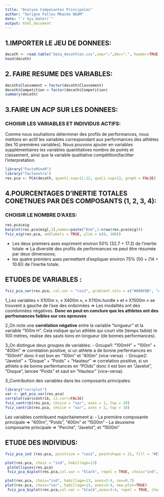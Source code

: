 ---
title: "Analyse Composantes Principales"
author: "Serigne Fallou Mbacke NGOM"
date: "`r Sys.Date()`"
output: html_document
---

## 1.IMPORTER LE JEU DE DONNEES:
```{r}
decath <- read.table("data_decathlon.csv",sep=";",dec=".", header=TRUE,row.names=1, check.names=FALSE)
head(decath)
```



## 2. FAIRE RESUME DES VARIABLES:
```{r}
decath$Classement = factor(decath$Classement)
decath$Competition = factor(decath$Competition)
summary(decath)
```
  

## 3.FAIRE UN ACP SUR LES DONNEES:
### CHOISIR LES VARIABLES ET INDIVIDUS ACTIFS:
Comme nous souhaitons déterminer des profils de performances, nous mettons en actif les variables correspondant aux performances des athlètes (les 10 premières variables).
Nous pouvons ajouter en variables supplémentaires les variables quantitatives nombre de points et classement, ainsi que la variable qualitative compétition(faciliter l'interpretation.
```{r}
library("FactoMineR")
library("factoextra")
res.pca <- PCA(decath, quanti.sup=11:12, quali.sup=13, graph = FALSE)
```



## 4.POURCENTAGES D'INERTIE TOTALES CONETNUES PAR DES COMPOSANTS (1, 2, 3, 4):
### CHOISIR LE NOMBRE D'AXES:
```{r}
res.pca$eig
barplot(res.pca$eig[,2],names=paste("Dim",1:nrow(res.pca$eig)))
fviz_eig(res.pca, addlabels = TRUE, ylim = c(0, 100))
```
- Les deux premiers axes expriment environ 50% (32.7 + 17.3) de l’inertie totale => La diversité des profils de performances ne peut être résumée par deux dimensions;
- les quatre premiers axes permettent d’expliquer environ 75% (50 + (14 + 10.6)) de l’inertie totale.



## ETUDES DE VARIABLES :
```{r}
fviz_pca_var(res.pca, col.var = "cos2", gradient.cols = c("#00AFBB", "#E7B800", "#FC4E07"), repel = TRUE)
```
1_Les variables « X100m », « X400m », « X110m.hurdle » et « X1500m » se trouvent à gauche de l’axe des ordonnées => Les modalités ont des coordonnées négatives. 
**Donc on peut en conclure que les athletes ont des perfromances faibles sur ces epreuves**

2_On note une **corrélation négative** entre la variable "longueur" et la variable "100m H".
Cela indique qu’un athlète qui court vite (temps faible) le 100 mètres, realise des sauts loins en longueur (de bonnes performances).

3_On distingue deux groupes de variables:
- Groupe1: "100mH" + "100m" + "400m" => correlation positive, si un athlete a de bonne perfermances en  "100mH" donc il est bon en "100m" et "400m" (vice-versa).
- Groupe2: "Javelot" + "Disque" + "Poids" + "Hauteur" => correlation positive, si un athlete a de bonne perfermances en  "POids" donc il est bon en "Javelot", "Disque", lancee "Poids" et saut en "Hauteur" (vice-versa).

3_Contribution des variables dans les composants principales:
```{r}
library("corrplot")
var <- get_pca_var(res.pca)
corrplot(var$contrib, is.corr=FALSE) 
fviz_contrib(res.pca, choice = "var", axes = 1, top = 10)
fviz_contrib(res.pca, choice = "var", axes = 2, top = 10)
```

Les variables contribuent majoritairement à:
- La première composante principale => "400m", "Poids", "400m" et "1500m"
- La deuxieme composante principale => "Perche", "Javelot", et "1500m"



## ETUDE DES INDIVIDUS:
```{r}
fviz_pca_ind (res.pca, pointsize = "cos2", pointshape = 21, fill = "#E7B800", repel = TRUE)
```
```{r}
plot(res.pca, choix = "ind", habillage=13)
 plotellipses(res.pca)
 fviz_pca_biplot(res.pca,col.var = "black", repel = TRUE, choix="ind", habillage=13, title="Graphe des individus avec les variables", autoLab = "yes")

```



```{r}
plot(res.pca, choix="ind", habillage=13, axes=3:4, cex=0.7)
plot(res.pca, choix="var", habillage=13, axes=3:4, new.plot=TRUE)
 fviz_pca_biplot(res.pca,col.var = "black",axes=3:4, repel = TRUE, choix="ind", habillage=13, title="Graphe des individus avec les variables", autoLab = "yes")

```

